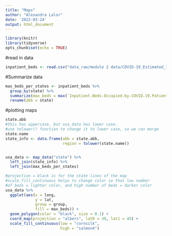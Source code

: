 ```yaml
---
title: "Maps"
author: "Alexandra Lalor"
date: '2022-03-24'
output: html_document
---
```


```r
library(knitr)
library(tidyverse)
opts_chunk$set(echo = TRUE)
```

#read in data
```r
inpatient_beds <- read.csv("data_raw/module 2 data/COVID-19_Estimated_Inpatient_Beds_Occupied_by_COVID-19_Patients_by_State_Timeseries.csv")
```


#Summarize data

```r
max_beds_per_states <- inpatient_beds %>% 
  group_by(state) %>% 
  summarize(max_beds = max(`Inpatient.Beds.Occupied.by.COVID.19.Patients.Estimated`)) %>% 
  rename(abb = state)
```

#plotting maps

```r

state.abb
#this has uppercase, but usa_data has lower case.
#use tolower() function to change it to lower case, so we can merge
state.name
state_info <- data.frame(abb = state.abb, 
                         region = tolower(state.name))


usa_data <- map_data("state") %>% 
  left_join(state_info) %>% 
  left_join(max_beds_per_states)

#projection = black is for the state lines of the map
#scale_fill_continuous helps to change color so that low number 
#of beds = lighter color, and high number of beds = darker color
usa_data %>% 
  ggplot(aes(x = long,
             y = lat,
             group = group,
             fill = max_beds)) +
  geom_polygon(color = "black", size = 0.1) +
  coord_map(projection = "albers", lat0 = 39, lat1 = 45) +
  scale_fill_continuous(low = "cornsilk",
                        high = "salmon4")
  


```








